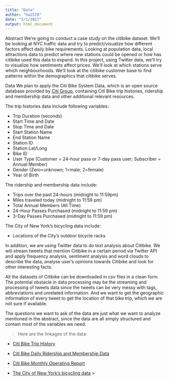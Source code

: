 ```yaml
---
title: "Data"
author: "hw2570"
date: "5/1/2017"
output: html_document
---
```


Abstract
We're going to conduct a case study on the citibike dataset. We'll be looking at NYC traffic data and try to predict/visualize how different factors affect daily bike requirements. Looking at population data, local attractions data to predict where new stations could be opened or how has citibike used this data to expand. In this project, using Twitter data, we’ll try to visualize how sentiments affect prices. We’ll look at which stations serve which neighbourhoods. We’ll look at the citibike customer base to find patterns within the demographics that citibike serves.

Data
We plan to apply the Citi Bike System Data, which is an open source database provided by [Citi Group](http://www.citigroup.com/citi/), containing Citi Bike trip histories, ridership and membership data and other additional relevant resources. 

The trip histories data include following variables: 

+ Trip Duration (seconds)
+ Start Time and Date
+ Stop Time and Date
+ Start Station Name
+ End Station Name
+ Station ID
+ Station Lat/Long
+ Bike ID
+ User Type (Customer = 24-hour pass or 7-day pass user; Subscriber = Annual Member)
+ Gender (Zero=unknown; 1=male; 2=female)
+ Year of Birth

The ridership and membership data include: 

+ Trips over the past 24-hours (midnight to 11:59pm)
+ Miles traveled today (midnight to 11:59 pm)
+ Total Annual Members (All Time)
+ 24-Hour Passes Purchased (midnight to 11:59 pm)
+ 3-Day Passes Purchased (midnight to 11:59 pm)

The City of New York’s bicycling data include:

+ Locations of the City's outdoor bicycle racks

In addition, we are using Twitter data to do text analysis about Citibike. We will stream tweets that mention Citibike in a certain period via Twitter API and apply frequency analysis, sentiment analysis and word clouds to describe the data, analyse user’s opinions towards Citibike and look for other interesting facts. 

All the datasets of Citibike can be downloaded in csv files in a clean form. The potential obstacle in data processing may be the streaming and processing of tweets data since the tweets can be very messy with tags, abbreviations and unrelated information. And we want to get the geographic information of every tweet to get the location of that bike trip, which we are not sure if available. 

The questions we want to ask of the data are just what we want to analyze mentioned in the abstract, since the data are all simply structured and contain most of the variables we need. 

>Here are the linkages of the data: 

+ [Citi Bike Trip History](https://s3.amazonaws.com/tripdata/index.html)

+ [Citi Bike Daily Ridership and Membership Data](https://www.citibikenyc.com/system-data)

+ [Citi Bike Monthly Operating Report](https://www.citibikenyc.com/system-data/operating-reports)

+ [The City of New York's bicycling data](http://www.nyc.gov/html/dot/html/about/datafeeds.shtml#Bikes)
>



